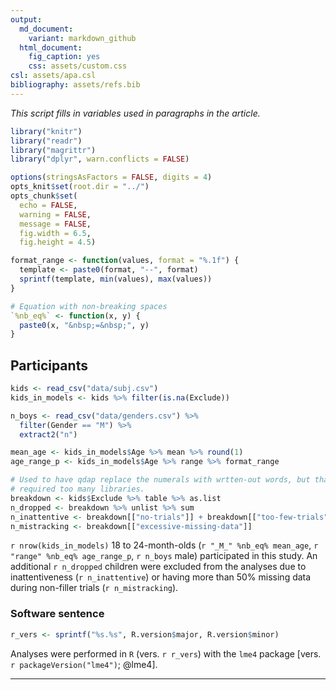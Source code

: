 ```yaml
---
output:
  md_document:
    variant: markdown_github
  html_document:
    fig_caption: yes
    css: assets/custom.css
csl: assets/apa.csl
bibliography: assets/refs.bib
---
```


_This script fills in variables used in paragraphs in the article._

```r
library("knitr")
library("readr")
library("magrittr")
library("dplyr", warn.conflicts = FALSE)

options(stringsAsFactors = FALSE, digits = 4)
opts_knit$set(root.dir = "../")
opts_chunk$set(
  echo = FALSE, 
  warning = FALSE, 
  message = FALSE, 
  fig.width = 6.5, 
  fig.height = 4.5)

```


```r
format_range <- function(values, format = "%.1f") {
  template <- paste0(format, "--", format)
  sprintf(template, min(values), max(values))
}

# Equation with non-breaking spaces
`%nb_eq%` <- function(x, y) {
  paste0(x, "&nbsp;=&nbsp;", y)
}
```


## Participants

```r
kids <- read_csv("data/subj.csv")
kids_in_models <- kids %>% filter(is.na(Exclude))

n_boys <- read_csv("data/genders.csv") %>% 
  filter(Gender == "M") %>% 
  extract2("n")

mean_age <- kids_in_models$Age %>% mean %>% round(1) 
age_range_p <- kids_in_models$Age %>% range %>% format_range

# Used to have qdap replace the numerals with wrtten-out words, but that
# required too many libraries.
breakdown <- kids$Exclude %>% table %>% as.list
n_dropped <- breakdown %>% unlist %>% sum
n_inattentive <- breakdown[["no-trials"]] + breakdown[["too-few-trials"]]
n_mistracking <- breakdown[["excessive-missing-data"]]
```

`r nrow(kids_in_models)` 18 to 24-month-olds (`r "_M_" %nb_eq% mean_age`, 
`r "range" %nb_eq% age_range_p`, `r n_boys` male) participated in this study. An 
additional `r n_dropped` children were excluded from the analyses due to 
inattentiveness (`r n_inattentive`) or having more than 50% missing data during 
non-filler trials (`r n_mistracking`).  



### Software sentence

```r
r_vers <- sprintf("%s.%s", R.version$major, R.version$minor)
```

Analyses were performed in `R` (vers. `r r_vers`) with the `lme4` package 
[vers. `r packageVersion("lme4")`; @lme4]. 

***
